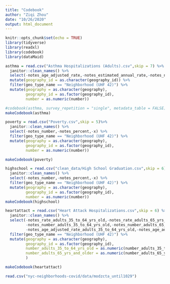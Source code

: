 ```yaml
---
title: "Codebook"
author: "Ziqi Zhou"
date: "10/26/2020"
output: html_document
---
```


```r
knitr::opts_chunk$set(echo = TRUE)
library(tidyverse)
library(readxl)
library(codebook)
library(dataMaid)
```

```r
asthma = read.csv("Asthma Hospitalizations (Adults).csv",skip = 7) %>% 
  janitor::clean_names() %>% 
  select(-notes_age_adjusted_rate,-notes_estimated_annual_rate,-notes_number,-x) %>% 
  mutate(geography_id = as.character(geography_id)) %>% 
  filter(geo_type_name == "Neighborhood (UHF 42)") %>% 
  mutate(geography = as.character(geography),
         geography_id = as.factor(geography_id),
         number = as.numeric(number))

#codebook(asthma, survey_repetition = "single", metadata_table = FALSE)
makeCodebook(asthma)

poverty = read.csv("Poverty.csv",skip = 5)%>% 
  janitor::clean_names() %>% 
  select(-notes_number,-notes_percent,-x) %>% 
  filter(geo_type_name == "Neighborhood (UHF 42)") %>% 
  mutate(geography = as.character(geography),
         geography_id = as.factor(geography_id),
         number = as.numeric(number))

makeCodebook(poverty)
```


```r
highschool = read.csv("clean_data/High School Graduation.csv",skip = 6) %>% 
  janitor::clean_names() %>% 
  select(-notes_number,-notes_percent,-x) %>% 
  filter(geo_type_name == "Neighborhood (UHF 42)") %>% 
  mutate(geography = as.character(geography),
         geography_id = as.factor(geography_id),
         number = as.numeric(number))
makeCodebook(highschool)
```

```r
heartattact = read.csv("Heart Attack Hospitalizations.csv",skip = 6) %>% 
  janitor::clean_names() %>% 
  select(-notes_rate_adults_35_to_64_yrs_old,-notes_rate_adults_65_yrs_and_older,-x,
         -notes_number_adults_35_to_64_yrs_old,-notes_number_adults_65_yrs_and_older,
         -notes_age_adjusted_rate_adults_35_to_64_yrs_old,-notes_age_adjusted_rate_adults_65_yrs_and_older) %>% 
  filter(geo_type_name == "Neighborhood (UHF 42)") %>% 
  mutate(geography = as.character(geography),
         geography_id = as.factor(geography_id),
         number_adults_35_to_64_yrs_old = as.numeric(number_adults_35_to_64_yrs_old),
         number_adults_65_yrs_and_older = as.numeric(number_adults_65_yrs_and_older),
         )

makeCodebook(heartattact)
```
```r
read.csv("nyc-neighborhoods-covid/data/modzcta_until1029")
```

